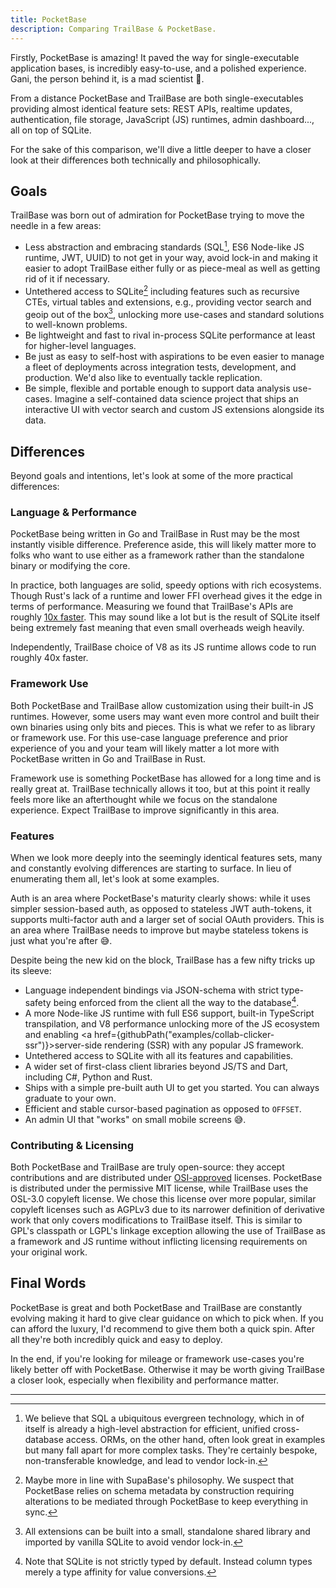 ```yaml
---
title: PocketBase
description: Comparing TrailBase & PocketBase.
---
```




Firstly, PocketBase is amazing! It paved the way for single-executable
application bases, is incredibly easy-to-use, and a polished
experience. Gani, the person behind it, is a mad scientist 🙏.

From a distance PocketBase and TrailBase are both single-executables providing
almost identical feature sets: REST APIs, realtime updates, authentication, file
storage, JavaScript (JS) runtimes, admin dashboard..., all on top of SQLite.

For the sake of this comparison, we'll dive a little deeper to have a closer
look at their differences both technically and philosophically.

## Goals

TrailBase was born out of admiration for PocketBase trying to move the needle
in a few areas:

- Less abstraction and embracing standards (SQL[^1], ES6 Node-like JS runtime,
  JWT, UUID) to not get in your way, avoid lock-in and making it easier to
  adopt TrailBase either fully or as piece-meal as well as getting rid of it if
  necessary.
- Untethered access to SQLite[^2] including features such as recursive CTEs,
  virtual tables and extensions, e.g., providing vector search and geoip out of
  the box[^3], unlocking more use-cases and standard solutions to well-known
  problems.
- Be lightweight and fast to rival in-process SQLite performance at least for
  higher-level languages.
- Be just as easy to self-host with aspirations to be even easier to manage a
  fleet of deployments across integration tests, development, and production.
  We'd also like to eventually tackle replication.
- Be simple, flexible and portable enough to support data analysis use-cases.
  Imagine a self-contained data science project that ships an interactive UI
  with vector search and custom JS extensions alongside its data.

## Differences

Beyond goals and intentions, let's look at some of the more practical differences:

### Language & Performance

PocketBase being written in Go and TrailBase in Rust may be the most instantly
visible difference.
Preference aside, this will likely matter more to folks who want to use
either as a framework rather than the standalone binary or modifying the core.

In practice, both languages are solid, speedy options with rich ecosystems.
Though Rust's lack of a runtime and lower FFI overhead gives it the edge in
terms of performance.
Measuring we found that TrailBase's APIs are roughly [10x faster](/reference/benchmarks/).
This may sound like a lot but is the result of SQLite itself being extremely
fast meaning that even small overheads weigh heavily.

Independently, TrailBase choice of V8 as its JS runtime allows code to run
roughly 40x faster.

### Framework Use

Both PocketBase and TrailBase allow customization using their built-in JS
runtimes. However, some users may want even more control and built their own
binaries using only bits and pieces.
This is what we refer to as library or framework use. For this use-case
language preference and prior experience of you and your team will likely matter
a lot more with PocketBase written in Go and TrailBase in Rust.

Framework use is something PocketBase has allowed for a long time and is really
great at.
TrailBase technically allows it too, but at this point it really feels more
like an afterthought while we focus on the standalone experience.
Expect TrailBase to improve significantly in this area.

### Features

When we look more deeply into the seemingly identical features sets, many and
constantly evolving differences are starting to surface.
In lieu of enumerating them all, let's look at some examples.

Auth is an area where PocketBase's maturity clearly shows: while it uses
simpler session-based auth, as opposed to stateless JWT auth-tokens, it
supports multi-factor auth and a larger set of social OAuth providers.
This is an area where TrailBase needs to improve but maybe stateless tokens is
just what you're after 😅.

Despite being the new kid on the block, TrailBase has a few nifty tricks up its
sleeve:

- Language independent bindings via JSON-schema with strict type-safety
  being enforced from the client all the way to the database[^4].
- A more Node-like JS runtime with full ES6 support, built-in TypeScript
  transpilation, and V8 performance unlocking more of the JS ecosystem and enabling
  <a href={githubPath("examples/collab-clicker-ssr")}>server-side rendering (SSR)</a>
  with any popular JS framework.
- Untethered access to SQLite with all its features and capabilities.
- A wider set of first-class client libraries beyond JS/TS and Dart, including
  C#, Python and Rust.
- Ships with a simple pre-built auth UI to get you started. You can always
  graduate to your own.
- Efficient and stable cursor-based pagination as opposed to `OFFSET`.
- An admin UI that "works" on small mobile screens 😅.

### Contributing & Licensing

Both PocketBase and TrailBase are truly open-source: they accept contributions
and are distributed under [OSI-approved](https://opensource.org/licenses) licenses.
PocketBase is distributed under the permissive MIT license, while TrailBase
uses the OSL-3.0 copyleft license.
We chose this license over more popular, similar copyleft licenses such as
AGPLv3 due to its narrower definition of derivative work that only covers
modifications to TrailBase itself. This is similar to GPL's classpath or LGPL's
linkage exception allowing the use of TrailBase as a framework and JS runtime
without inflicting licensing requirements on your original work.

## Final Words

PocketBase is great and both PocketBase and TrailBase are constantly evolving
making it hard to give clear guidance on which to pick when.
If you can afford the luxury, I'd recommend to give them both a quick spin.
After all they're both incredibly quick and easy to deploy.

In the end, if you're looking for mileage or framework use-cases you're likely
better off with PocketBase.
Otherwise it may be worth giving TrailBase a closer look, especially when
flexibility and performance matter.

<GettingTrailBase />

---

[^1]:
    We believe that SQL a ubiquitous evergreen technology, which in of itself
    is already a high-level abstraction for efficient, unified cross-database
    access.
    ORMs, on the other hand, often look great in examples but many fall apart
    for more complex tasks. They're certainly bespoke, non-transferable
    knowledge, and lead to vendor lock-in.

[^2]:
    Maybe more in line with SupaBase's philosophy. We suspect that PocketBase
    relies on schema metadata by construction requiring alterations to be
    mediated through PocketBase to keep everything in sync.

[^3]:
    All extensions can be built into a small, standalone shared library and
    imported by vanilla SQLite to avoid vendor lock-in.

[^4]:
    Note that SQLite is not strictly typed by default. Instead column types
    merely a type affinity for value conversions.
